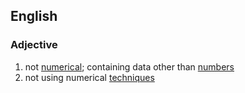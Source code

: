 ==English==

===Adjective===
{{en-adj|-}}

# not [[numerical]]; containing data other than [[number]]s
# not using numerical [[techniques]]